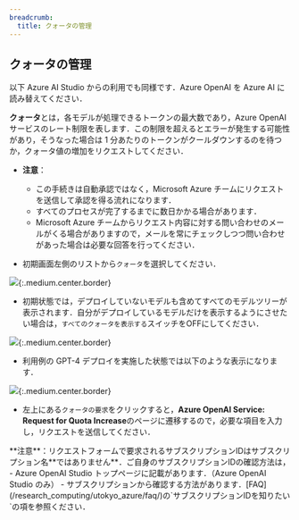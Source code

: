 ```yaml
---
breadcrumb:
  title: クォータの管理
---
```


## クォータの管理

<div class="box">
以下 Azure AI Studio からの利用でも同様です．Azure OpenAI を Azure AI に読み替えてください．
</div>

**クォータ**とは，各モデルが処理できるトークンの最大数であり，Azure OpenAI サービスのレート制限を表します．この制限を超えるとエラーが発生する可能性があり，そうなった場合は 1 分あたりのトークンがクールダウンするのを待つか，クォータ値の増加をリクエストしてください．

- **注意**：
  - この手続きは自動承認ではなく，Microsoft Azure チームにリクエストを送信して承認を得る流れになります．
  - すべてのプロセスが完了するまでに数日かかる場合があります．
  - Microsoft Azure チームからリクエスト内容に対する問い合わせのメールがくる場合がありますので，メールを常にチェックしつつ問い合わせがあった場合は必要な回答を行ってください．


- 初期画面左側のリストから`クォータ`を選択してください．

![](img/01_openaiquota1.png){:.medium.center.border}

- 初期状態では，デプロイしていないモデルも含めてすべてのモデルツリーが表示されます．自分がデプロイしているモデルだけを表示するようにさせたい場合は，`すべてのクォータを表示する`スイッチをOFFにしてください．

![](img/02_aistudioquota2.png){:.medium.center.border}

- 利用例の GPT-4 デプロイを実施した状態では以下のような表示になります．

![](img/02_openaiquota2.png){:.medium.center.border}

- 左上にある`クォータの要求`をクリックすると，**Azure OpenAI Service: Request for Quota Increase**のページに遷移するので，必要な項目を入力し，リクエストを送信してください．

<div class="box">
**注意**：リクエストフォームで要求されるサブスクリプションIDはサブスクリプション名**ではありません**．ご自身のサブスクリプションIDの確認方法は，
- Azure OpenAI Studio トップページに記載があります．（Azure OpenAI Studio のみ）
- サブスクリプションから確認する方法があります．[FAQ](/research_computing/utokyo_azure/faq/)の`サブスクリプションIDを知りたい`の項を参照ください．
</div>
